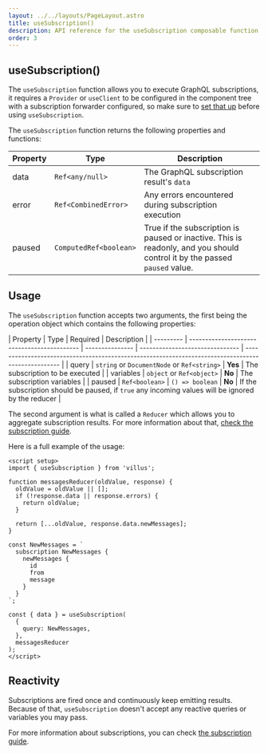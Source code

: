 ```yaml
---
layout: ../../layouts/PageLayout.astro
title: useSubscription()
description: API reference for the useSubscription composable function
order: 3
---
```


## useSubscription()

The `useSubscription` function allows you to execute GraphQL subscriptions, it requires a `Provider` or `useClient` to be configured in the component tree with a subscription forwarder configured, so make sure to [set that up](/guide/subscriptions) before using `useSubscription`.

The `useSubscription` function returns the following properties and functions:

| Property | Type                   | Description                                                                                                              |
| -------- | ---------------------- | ------------------------------------------------------------------------------------------------------------------------ |
| data     | `Ref<any/null>`        | The GraphQL subscription result's `data`                                                                                 |
| error    | `Ref<CombinedError>`   | Any errors encountered during subscription execution                                                                     |
| paused   | `ComputedRef<boolean>` | True if the subscription is paused or inactive. This is readonly, and you should control it by the passed `paused` value. |

## Usage

The `useSubscription` function accepts two arguments, the first being the operation object which contains the following properties:

| Property  | Type                                        | Required        | Description                     |
| --------- | ------------------------------------------- | --------------- | ------------------------------- | -------------------------------------------------------------------------------------------------- |
| query     | `string` or `DocumentNode` or `Ref<string>` | **Yes**         | The subscription to be executed |
| variables | `object` or `Ref<object>`                   | **No**          | The subscription variables      |
| paused    | `Ref<boolean>`                              | `() => boolean` | **No**                          | If the subscription should be paused, if `true` any incoming values will be ignored by the reducer |

The second argument is what is called a `Reducer` which allows you to aggregate subscription results. For more information about that, [check the subscription guide](/guide/subscriptions).

Here is a full example of the usage:

```vue
<script setup>
import { useSubscription } from 'villus';

function messagesReducer(oldValue, response) {
  oldValue = oldValue || [];
  if (!response.data || response.errors) {
    return oldValue;
  }

  return [...oldValue, response.data.newMessages];
}

const NewMessages = `
  subscription NewMessages {
    newMessages {
      id
      from
      message
    }
  }
`;

const { data } = useSubscription(
  {
    query: NewMessages,
  },
  messagesReducer
);
</script>
```

## Reactivity

Subscriptions are fired once and continuously keep emitting results. Because of that, `useSubscription` doesn't accept any reactive queries or variables you may pass.

For more information about subscriptions, you can check [the subscription guide](/guide/subscriptions).
